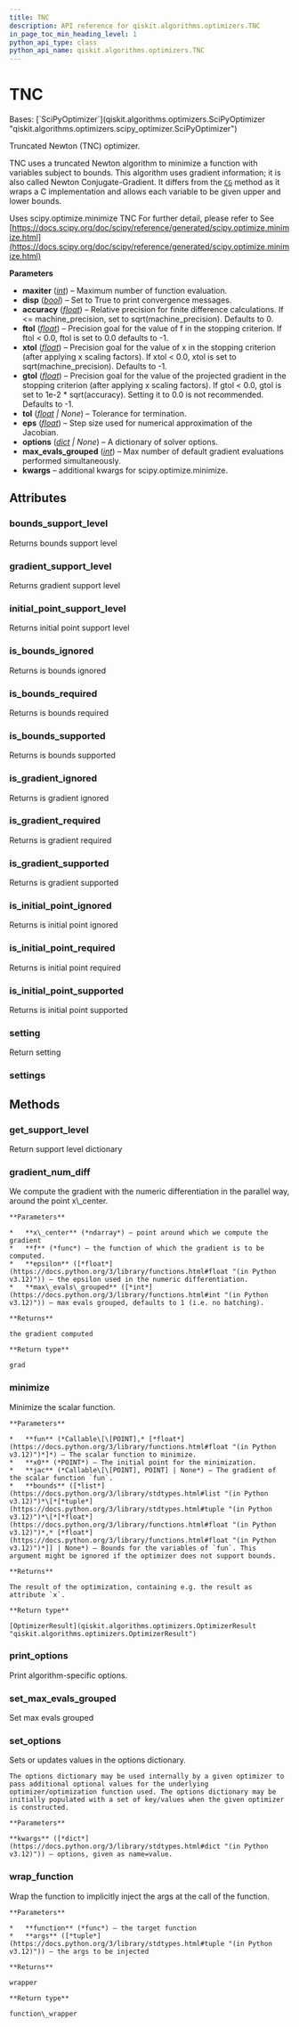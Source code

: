 ```yaml
---
title: TNC
description: API reference for qiskit.algorithms.optimizers.TNC
in_page_toc_min_heading_level: 1
python_api_type: class
python_api_name: qiskit.algorithms.optimizers.TNC
---
```


# TNC

<Class id="qiskit.algorithms.optimizers.TNC" isDedicatedPage={true} github="https://github.com/qiskit/qiskit/tree/stable/0.45/qiskit/algorithms/optimizers/tnc.py" signature="qiskit.algorithms.optimizers.TNC(maxiter=100, disp=False, accuracy=0, ftol=-1, xtol=-1, gtol=-1, tol=None, eps=1e-08, options=None, max_evals_grouped=1, **kwargs)">
  Bases: [`SciPyOptimizer`](qiskit.algorithms.optimizers.SciPyOptimizer "qiskit.algorithms.optimizers.scipy_optimizer.SciPyOptimizer")

  Truncated Newton (TNC) optimizer.

  TNC uses a truncated Newton algorithm to minimize a function with variables subject to bounds. This algorithm uses gradient information; it is also called Newton Conjugate-Gradient. It differs from the [`CG`](qiskit.algorithms.optimizers.CG "qiskit.algorithms.optimizers.CG") method as it wraps a C implementation and allows each variable to be given upper and lower bounds.

  Uses scipy.optimize.minimize TNC For further detail, please refer to See [https://docs.scipy.org/doc/scipy/reference/generated/scipy.optimize.minimize.html](https://docs.scipy.org/doc/scipy/reference/generated/scipy.optimize.minimize.html)

  **Parameters**

  *   **maxiter** ([*int*](https://docs.python.org/3/library/functions.html#int "(in Python v3.12)")) – Maximum number of function evaluation.
  *   **disp** ([*bool*](https://docs.python.org/3/library/functions.html#bool "(in Python v3.12)")) – Set to True to print convergence messages.
  *   **accuracy** ([*float*](https://docs.python.org/3/library/functions.html#float "(in Python v3.12)")) – Relative precision for finite difference calculations. If \<= machine\_precision, set to sqrt(machine\_precision). Defaults to 0.
  *   **ftol** ([*float*](https://docs.python.org/3/library/functions.html#float "(in Python v3.12)")) – Precision goal for the value of f in the stopping criterion. If ftol \< 0.0, ftol is set to 0.0 defaults to -1.
  *   **xtol** ([*float*](https://docs.python.org/3/library/functions.html#float "(in Python v3.12)")) – Precision goal for the value of x in the stopping criterion (after applying x scaling factors). If xtol \< 0.0, xtol is set to sqrt(machine\_precision). Defaults to -1.
  *   **gtol** ([*float*](https://docs.python.org/3/library/functions.html#float "(in Python v3.12)")) – Precision goal for the value of the projected gradient in the stopping criterion (after applying x scaling factors). If gtol \< 0.0, gtol is set to 1e-2 \* sqrt(accuracy). Setting it to 0.0 is not recommended. Defaults to -1.
  *   **tol** ([*float*](https://docs.python.org/3/library/functions.html#float "(in Python v3.12)") *| None*) – Tolerance for termination.
  *   **eps** ([*float*](https://docs.python.org/3/library/functions.html#float "(in Python v3.12)")) – Step size used for numerical approximation of the Jacobian.
  *   **options** ([*dict*](https://docs.python.org/3/library/stdtypes.html#dict "(in Python v3.12)") *| None*) – A dictionary of solver options.
  *   **max\_evals\_grouped** ([*int*](https://docs.python.org/3/library/functions.html#int "(in Python v3.12)")) – Max number of default gradient evaluations performed simultaneously.
  *   **kwargs** – additional kwargs for scipy.optimize.minimize.

  ## Attributes

  ### bounds\_support\_level

  <Attribute id="qiskit.algorithms.optimizers.TNC.bounds_support_level" name="bounds_support_level">
    Returns bounds support level
  </Attribute>

  ### gradient\_support\_level

  <Attribute id="qiskit.algorithms.optimizers.TNC.gradient_support_level" name="gradient_support_level">
    Returns gradient support level
  </Attribute>

  ### initial\_point\_support\_level

  <Attribute id="qiskit.algorithms.optimizers.TNC.initial_point_support_level" name="initial_point_support_level">
    Returns initial point support level
  </Attribute>

  ### is\_bounds\_ignored

  <Attribute id="qiskit.algorithms.optimizers.TNC.is_bounds_ignored" name="is_bounds_ignored">
    Returns is bounds ignored
  </Attribute>

  ### is\_bounds\_required

  <Attribute id="qiskit.algorithms.optimizers.TNC.is_bounds_required" name="is_bounds_required">
    Returns is bounds required
  </Attribute>

  ### is\_bounds\_supported

  <Attribute id="qiskit.algorithms.optimizers.TNC.is_bounds_supported" name="is_bounds_supported">
    Returns is bounds supported
  </Attribute>

  ### is\_gradient\_ignored

  <Attribute id="qiskit.algorithms.optimizers.TNC.is_gradient_ignored" name="is_gradient_ignored">
    Returns is gradient ignored
  </Attribute>

  ### is\_gradient\_required

  <Attribute id="qiskit.algorithms.optimizers.TNC.is_gradient_required" name="is_gradient_required">
    Returns is gradient required
  </Attribute>

  ### is\_gradient\_supported

  <Attribute id="qiskit.algorithms.optimizers.TNC.is_gradient_supported" name="is_gradient_supported">
    Returns is gradient supported
  </Attribute>

  ### is\_initial\_point\_ignored

  <Attribute id="qiskit.algorithms.optimizers.TNC.is_initial_point_ignored" name="is_initial_point_ignored">
    Returns is initial point ignored
  </Attribute>

  ### is\_initial\_point\_required

  <Attribute id="qiskit.algorithms.optimizers.TNC.is_initial_point_required" name="is_initial_point_required">
    Returns is initial point required
  </Attribute>

  ### is\_initial\_point\_supported

  <Attribute id="qiskit.algorithms.optimizers.TNC.is_initial_point_supported" name="is_initial_point_supported">
    Returns is initial point supported
  </Attribute>

  ### setting

  <Attribute id="qiskit.algorithms.optimizers.TNC.setting" name="setting">
    Return setting
  </Attribute>

  ### settings

  <Attribute id="qiskit.algorithms.optimizers.TNC.settings" name="settings" />

  ## Methods

  ### get\_support\_level

  <Function id="qiskit.algorithms.optimizers.TNC.get_support_level" name="get_support_level" signature="get_support_level()">
    Return support level dictionary
  </Function>

  ### gradient\_num\_diff

  <Function id="qiskit.algorithms.optimizers.TNC.gradient_num_diff" name="gradient_num_diff" signature="static gradient_num_diff(x_center, f, epsilon, max_evals_grouped=None)">
    We compute the gradient with the numeric differentiation in the parallel way, around the point x\_center.

    **Parameters**

    *   **x\_center** (*ndarray*) – point around which we compute the gradient
    *   **f** (*func*) – the function of which the gradient is to be computed.
    *   **epsilon** ([*float*](https://docs.python.org/3/library/functions.html#float "(in Python v3.12)")) – the epsilon used in the numeric differentiation.
    *   **max\_evals\_grouped** ([*int*](https://docs.python.org/3/library/functions.html#int "(in Python v3.12)")) – max evals grouped, defaults to 1 (i.e. no batching).

    **Returns**

    the gradient computed

    **Return type**

    grad
  </Function>

  ### minimize

  <Function id="qiskit.algorithms.optimizers.TNC.minimize" name="minimize" signature="minimize(fun, x0, jac=None, bounds=None)">
    Minimize the scalar function.

    **Parameters**

    *   **fun** (*Callable\[\[POINT],* [*float*](https://docs.python.org/3/library/functions.html#float "(in Python v3.12)")*]*) – The scalar function to minimize.
    *   **x0** (*POINT*) – The initial point for the minimization.
    *   **jac** (*Callable\[\[POINT], POINT] | None*) – The gradient of the scalar function `fun`.
    *   **bounds** ([*list*](https://docs.python.org/3/library/stdtypes.html#list "(in Python v3.12)")*\[*[*tuple*](https://docs.python.org/3/library/stdtypes.html#tuple "(in Python v3.12)")*\[*[*float*](https://docs.python.org/3/library/functions.html#float "(in Python v3.12)")*,* [*float*](https://docs.python.org/3/library/functions.html#float "(in Python v3.12)")*]] | None*) – Bounds for the variables of `fun`. This argument might be ignored if the optimizer does not support bounds.

    **Returns**

    The result of the optimization, containing e.g. the result as attribute `x`.

    **Return type**

    [OptimizerResult](qiskit.algorithms.optimizers.OptimizerResult "qiskit.algorithms.optimizers.OptimizerResult")
  </Function>

  ### print\_options

  <Function id="qiskit.algorithms.optimizers.TNC.print_options" name="print_options" signature="print_options()">
    Print algorithm-specific options.
  </Function>

  ### set\_max\_evals\_grouped

  <Function id="qiskit.algorithms.optimizers.TNC.set_max_evals_grouped" name="set_max_evals_grouped" signature="set_max_evals_grouped(limit)">
    Set max evals grouped
  </Function>

  ### set\_options

  <Function id="qiskit.algorithms.optimizers.TNC.set_options" name="set_options" signature="set_options(**kwargs)">
    Sets or updates values in the options dictionary.

    The options dictionary may be used internally by a given optimizer to pass additional optional values for the underlying optimizer/optimization function used. The options dictionary may be initially populated with a set of key/values when the given optimizer is constructed.

    **Parameters**

    **kwargs** ([*dict*](https://docs.python.org/3/library/stdtypes.html#dict "(in Python v3.12)")) – options, given as name=value.
  </Function>

  ### wrap\_function

  <Function id="qiskit.algorithms.optimizers.TNC.wrap_function" name="wrap_function" signature="static wrap_function(function, args)">
    Wrap the function to implicitly inject the args at the call of the function.

    **Parameters**

    *   **function** (*func*) – the target function
    *   **args** ([*tuple*](https://docs.python.org/3/library/stdtypes.html#tuple "(in Python v3.12)")) – the args to be injected

    **Returns**

    wrapper

    **Return type**

    function\_wrapper
  </Function>
</Class>

